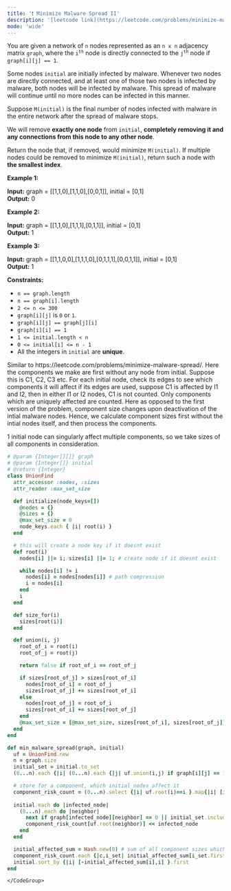 ```yaml
---
title: '❗️ Minimize Malware Spread II'
description: '[leetcode link](https://leetcode.com/problems/minimize-malware-spread-ii/description/)'
mode: 'wide'
---
```

<Tabs>
  <Tab title="Question" icon="circle-question" iconType="regular">
    <Card>
      <p>You are given a network of <code>n</code> nodes represented as an <code>n x n</code> adjacency matrix <code>graph</code>, where the <code>i<sup>th</sup></code> node is directly connected to the <code>j<sup>th</sup></code> node if <code>graph[i][j] == 1</code>.</p>  <p>Some nodes <code>initial</code> are initially infected by malware. Whenever two nodes are directly connected, and at least one of those two nodes is infected by malware, both nodes will be infected by malware. This spread of malware will continue until no more nodes can be infected in this manner.</p>  <p>Suppose <code>M(initial)</code> is the final number of nodes infected with malware in the entire network after the spread of malware stops.</p>  <p>We will remove <strong>exactly one node</strong> from <code>initial</code>, <strong>completely removing it and any connections from this node to any other node</strong>.</p>  <p>Return the node that, if removed, would minimize <code>M(initial)</code>. If multiple nodes could be removed to minimize <code>M(initial)</code>, return such a node with <strong>the smallest index</strong>.</p>   <p><strong class="example">Example 1:</strong></p> <strong>Input:</strong> graph = [[1,1,0],[1,1,0],[0,0,1]], initial = [0,1] <br/> <strong>Output:</strong> 0 <p><strong class="example">Example 2:</strong></p> <strong>Input:</strong> graph = [[1,1,0],[1,1,1],[0,1,1]], initial = [0,1] <br/> <strong>Output:</strong> 1 <p><strong class="example">Example 3:</strong></p> <strong>Input:</strong> graph = [[1,1,0,0],[1,1,1,0],[0,1,1,1],[0,0,1,1]], initial = [0,1] <br/> <strong>Output:</strong> 1   <p><strong>Constraints:</strong></p>  <ul>  <li><code>n == graph.length</code></li>  <li><code>n == graph[i].length</code></li>  <li><code>2 &lt;= n &lt;= 300</code></li>  <li><code>graph[i][j]</code> is <code>0</code> or <code>1</code>.</li>  <li><code>graph[i][j] == graph[j][i]</code></li>  <li><code>graph[i][i] == 1</code></li>  <li><code>1 &lt;= initial.length &lt;&nbsp;n</code></li>  <li><code>0 &lt;= initial[i] &lt;= n - 1</code></li>  <li>All the integers in <code>initial</code> are <strong>unique</strong>.</li> </ul> 
    </Card>
  </Tab>
  <Tab title="Solution" icon="lightbulb" iconType="regular" >
    <Card>
      Similar to https://leetcode.com/problems/minimize-malware-spread/. 
Here the components we make are first without any node from initial. Suppose this is C1, C2, C3 etc. For each initial node, check its edges to see which components it will affect if its edges are used, suppose C1 is affected by I1 and I2, then in either I1 or I2 nodes, C1 is not counted. Only components which are uniquely affected are counted. Here as opposed to the first version of the problem, component size changes upon deactivation of the intial malware nodes. Hence, we calculate component sizes first without the intial nodes itself, and then process the components. 

1 initial node can singularly affect multiple components, so we take sizes of all components in consideration.
    </Card>
  <Expandable title="code">
    <CodeGroup dropdown>
```ruby title="Minimize Malware Spread II" lines
# @param {Integer[][]} graph
# @param {Integer[]} initial
# @return {Integer}
class UnionFind
  attr_accessor :nodes, :sizes
  attr_reader :max_set_size

  def initialize(node_keys=[])
    @nodes = {}
    @sizes = {}
    @max_set_size = 0
    node_keys.each { |i| root(i) }
  end

  # this will create a node key if it doesnt exist
  def root(i)
    nodes[i] ||= i; sizes[i] ||= 1; # create node if it doesnt exist

    while nodes[i] != i
      nodes[i] = nodes[nodes[i]] # path compression
      i = nodes[i]
    end
    i
  end

  def size_for(i)
    sizes[root(i)]
  end

  def union(i, j)
    root_of_i = root(i)
    root_of_j = root(j)

    return false if root_of_i == root_of_j

    if sizes[root_of_j] > sizes[root_of_i]
      nodes[root_of_i] = root_of_j
      sizes[root_of_j] += sizes[root_of_i]
    else
      nodes[root_of_j] = root_of_i
      sizes[root_of_i] += sizes[root_of_j]
    end
    @max_set_size = [@max_set_size, sizes[root_of_i], sizes[root_of_j]].max
  end
end

def min_malware_spread(graph, initial)
  uf = UnionFind.new
  n = graph.size
  initial_set = initial.to_set
  (0...n).each {|i| (0...n).each {|j| uf.union(i,j) if graph[i][j] == 1 && i!=j && !initial_set.include?(i) && !initial_set.include?(j)} }

  # store for a component, which initial_nodes affect it
  component_risk_count = (0...n).select {|i| uf.root(i)==i }.map{|i| [i,Set.new] }.to_h
  
  initial.each do |infected_node|
    (0...n).each do |neighbor|
      next if graph[infected_node][neighbor] == 0 || initial_set.include?(neighbor)
      component_risk_count[uf.root(neighbor)] << infected_node
    end
  end

  initial_affected_sum = Hash.new(0) # sum of all component sizes which are singularly affected by initial node
  component_risk_count.each {|c,i_set| initial_affected_sum[i_set.first]+=uf.sizes[c] if i_set.size==1 }
  initial.sort_by {|i| [-initial_affected_sum[i],i] }.first
end
```
    </CodeGroup>
  </Expandable>
  </Tab>
</Tabs>